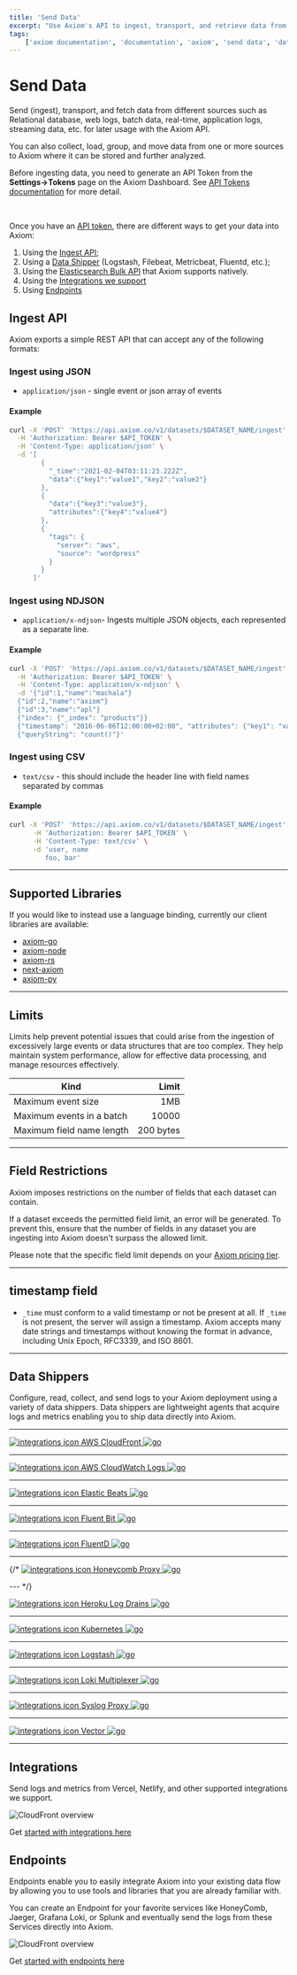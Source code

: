 ```yaml
---
title: 'Send Data'
excerpt: "Use Axiom's API to ingest, transport, and retrieve data from different sources such as relational databases, web logs, application logs, and kubernetes."
tags:
    ['axiom documentation', 'documentation', 'axiom', 'send data', 'data shippers', 'integrations', 'elasticsearch', 'endpoints', 'json', 'ndjson', 'csv']
---
```



# Send Data

Send (ingest), transport, and fetch data from different sources such as Relational database, web logs, batch data, real-time, application logs, streaming data, etc. for later usage with the Axiom API.

You can also collect, load, group, and move data from one or more sources to Axiom where it can be stored and further analyzed.

Before ingesting data, you need to generate an API Token from the **Settings->Tokens** page on the Axiom Dashboard. See [API Tokens documentation](/docs/usage/settings#token) for more detail.

<br />

Once you have an [API token](https://axiom.co/docs/reference/settings#api-token), there are different ways to get your data into Axiom:

1. Using the [Ingest API](#ingest-api);
2. Using a [Data Shipper](#data-shippers) (Logstash, Filebeat, Metricbeat, Fluentd, etc.);
3. Using the [Elasticsearch Bulk API](https://axiom.co/docs/send-data/elasticsearch-bulk-api) that Axiom supports natively.
4. Using the [Integrations we support](#integrations)
5. Using [Endpoints](#endpoints)

## Ingest API

Axiom exports a simple REST API that can accept any of the following formats:

### Ingest using JSON

- `application/json` - single event or json array of events

#### Example

```bash
curl -X 'POST' 'https://api.axiom.co/v1/datasets/$DATASET_NAME/ingest' \
  -H 'Authorization: Bearer $API_TOKEN' \
  -H 'Content-Type: application/json' \
  -d '[
        {
          "_time":"2021-02-04T03:11:23.222Z",
          "data":{"key1":"value1","key2":"value2"}
        },
        {
          "data":{"key3":"value3"},
          "attributes":{"key4":"value4"}
        },
        {
          "tags": {
            "server": "aws",
            "source": "wordpress"
          }
        }
      ]'
```

### Ingest using NDJSON

- `application/x-ndjson`- Ingests multiple JSON objects, each represented as a separate line.

#### Example

```bash
curl -X 'POST' 'https://api.axiom.co/v1/datasets/$DATASET_NAME/ingest' \
  -H 'Authorization: Bearer $API_TOKEN' \
  -H 'Content-Type: application/x-ndjson' \
  -d '{"id":1,"name":"machala"}
  {"id":2,"name":"axiom"}
  {"id":3,"name":"apl"}
  {"index": {"_index": "products"}}
  {"timestamp": "2016-06-06T12:00:00+02:00", "attributes": {"key1": "value1","key2": "value2"}}
  {"queryString": "count()"}'
```

### Ingest using CSV

- `text/csv` - this should include the header line with field names separated by commas

#### Example

```bash
curl -X 'POST' 'https://api.axiom.co/v1/datasets/$DATASET_NAME/ingest' \
      -H 'Authorization: Bearer $API_TOKEN' \
      -H 'Content-Type: text/csv' \
      -d 'user, name
         foo, bar'
```

---

## Supported Libraries

If you would like to instead use a language binding, currently our client libraries are available:

- [axiom-go](https://github.com/axiomhq/axiom-go)
- [axiom-node](https://github.com/axiomhq/axiom-node)
- [axiom-rs](https://github.com/axiomhq/axiom-rs)
- [next-axiom](https://github.com/axiomhq/next-axiom)
- [axiom-py](https://github.com/axiomhq/axiom-py)

---

## Limits

Limits help prevent potential issues that could arise from the ingestion of excessively large events or data structures that are too complex. They help maintain system performance, allow for effective data processing, and manage resources effectively.

| Kind                         |    Limit    |
| ---------------------------- |    ----:    |
| Maximum event size           |   1MB       |
| Maximum events in a batch    |   10000     |
| Maximum field name length    |   200 bytes |

---

## Field Restrictions


Axiom imposes restrictions on the number of fields that each dataset can contain. 

If a dataset exceeds the permitted field limit, an error will be generated. To prevent this, ensure that the number of fields in any dataset you are ingesting into Axiom doesn't surpass the allowed limit.

Please note that the specific field limit depends on your [Axiom pricing tier](/pricing).

---

## timestamp field

-  `_time` must conform to a valid timestamp or not be present at all. If `_time` is not present, the server will assign a timestamp. Axiom accepts many date strings and timestamps without knowing the format in advance, including Unix Epoch, RFC3339, and ISO 8601.

---

## Data Shippers

Configure, read, collect, and send logs to your Axiom deployment using a variety of data shippers. Data shippers are lightweight agents that acquire logs and metrics enabling you to ship data directly into Axiom.

---

<a href="/docs/send-data/cloudfront/" title="AWS CloudFront" className="flex justify-between">
  <Image src="/doc-assets/integrate.svg" width={24} height={24} alt="integrations icon" />
  <span>AWS CloudFront</span>
  <Image src="/doc-assets/chevron-right.svg" width={16} height={16} alt="go" />
</a>

---

<a href="/docs/send-data/cloudwatch/" title="AWS CloudWatch Logs" className="flex justify-between">
  <Image src="/doc-assets/integrate.svg" width={24} height={24} alt="integrations icon" />
  <span>AWS CloudWatch Logs</span>
  <Image src="/doc-assets/chevron-right.svg" width={16} height={16} alt="go" />
</a>

---

<a href="/docs/send-data/elastic-beats/" title="Elastic Beats" className="flex justify-between">
  <Image src="/doc-assets/integrate.svg" width={24} height={24} alt="integrations icon" />
  <span>Elastic Beats</span>
  <Image src="/doc-assets/chevron-right.svg" width={16} height={16} alt="go" />
</a>

---

<a href="/docs/send-data/fluent-bit/" title="Fluent Bit" className="flex justify-between">
  <Image src="/doc-assets/integrate.svg" width={24} height={24} alt="integrations icon" />
  <span>Fluent Bit</span>
  <Image src="/doc-assets/chevron-right.svg" width={16} height={16} alt="go" />
</a>

---

<a href="/docs/send-data/fluentd/" title="FluentD" className="flex justify-between">
  <Image src="/doc-assets/integrate.svg" width={24} height={24} alt="integrations icon" />
  <span>FluentD</span>
  <Image src="/doc-assets/chevron-right.svg" width={16} height={16} alt="go" />
</a>

---

{/* <a href="/docs/send-data/axiom-honeycomb-proxy/" title="Honeycomb Proxy" className="flex justify-between">
  <Image src="/doc-assets/integrate.svg" width={24} height={24} alt="integrations icon" />
  <span>Honeycomb Proxy</span>
  <Image src="/doc-assets/chevron-right.svg" width={16} height={16} alt="go" />
</a>

--- */}

<a href="/docs/send-data/heroku-log-drains/" title="Heroku Log Drains" className="flex justify-between">
  <Image src="/doc-assets/integrate.svg" width={24} height={24} alt="integrations icon" />
  <span>Heroku Log Drains</span>
  <Image src="/doc-assets/chevron-right.svg" width={16} height={16} alt="go" />
</a>

---

<a href="/docs/send-data/kubernetes-filebeat/" title="Kubernetes" className="flex justify-between">
  <Image src="/doc-assets/integrate.svg" width={24} height={24} alt="integrations icon" />
  <span>Kubernetes</span>
  <Image src="/doc-assets/chevron-right.svg" width={16} height={16} alt="go" />
</a>

---

<a href="/docs/send-data/logstash/" title="Logstash" className="flex justify-between">
  <Image src="/doc-assets/integrate.svg" width={24} height={24} alt="integrations icon" />
  <span>Logstash</span>
  <Image src="/doc-assets/chevron-right.svg" width={16} height={16} alt="go" />
</a>

---

<a href="/docs/send-data/loki-multiplexer/" title="Loki Multiplexer" className="flex justify-between">
  <Image src="/doc-assets/integrate.svg" width={24} height={24} alt="integrations icon" />
  <span>Loki Multiplexer</span>
  <Image src="/doc-assets/chevron-right.svg" width={16} height={16} alt="go" />
</a>

---

<a href="/docs/send-data/syslog-proxy/" title="Syslog" className="flex justify-between">
  <Image src="/doc-assets/integrate.svg" width={24} height={24} alt="integrations icon" />
  <span>Syslog Proxy</span>
  <Image src="/doc-assets/chevron-right.svg" width={16} height={16} alt="go" />
</a>

---

<a href="/docs/send-data/vector/" title="Vector" className="flex justify-between">
  <Image src="/doc-assets/integrate.svg" width={24} height={24} alt="integrations icon" />
  <span>Vector</span>
  <Image src="/doc-assets/chevron-right.svg" width={16} height={16} alt="go" />
</a>

---

## Integrations 

Send logs and metrics from Vercel, Netlify, and other supported integrations we support. 

![CloudFront overview](/doc-assets/shots/integrations-2.png)

Get [started with integrations here](https://axiom.co/docs/integrations/introduction)


## Endpoints

Endpoints enable you to easily integrate Axiom into your existing data flow by allowing you to use tools and libraries that you are already familiar with.

You can create an Endpoint for your favorite services like HoneyComb, Jaeger, Grafana Loki, or Splunk and eventually send the logs from these Services directly into Axiom.

![CloudFront overview](/doc-assets/shots/endpoints-356.png)

Get [started with endpoints here](https://axiom.co/docs/integrations/introduction)
